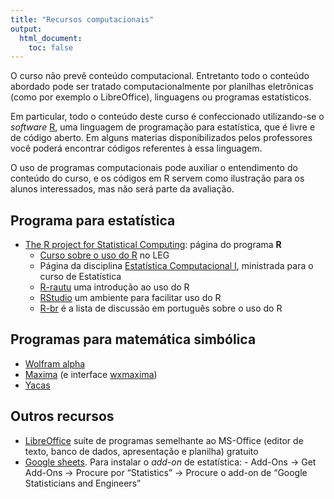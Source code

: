 ```yaml
---
title: "Recursos computacionais"
output:
  html_document:
    toc: false
---
```


O curso não prevê conteúdo computacional. Entretanto todo o conteúdo
abordado pode ser tratado computacionalmente por planilhas eletrônicas
(como por exemplo o LibreOffice), linguagens ou programas estatísticos.

Em particular, todo o conteúdo deste curso é confeccionado utilizando-se
o *software* [R](http://www.r-project.org), uma linguagem de programação
para estatística, que é livre e de código aberto. Em alguns materias
disponibilizados pelos professores você poderá encontrar códigos
referentes à essa linguagem.

O uso de programas computacionais pode auxiliar o entendimento do
conteúdo do curso, e os códigos em R servem como ilustração para os
alunos interessados, mas não será parte da avaliação.

## Programa para estatística

- [The R project for Statistical Computing](http://www.r-project.org):
  página do programa **R**
  - [Curso sobre o uso do
  R](http://leg.ufpr.br/doku.php/sofware:material-r) no LEG
  - Página da disciplina [Estatística Computacional
  I](http://leg.ufpr.br/~fernandomayer/aulas/ce083/), ministrada
  para o curso de Estatística
  - [R-rautu](http://git.leg.ufpr.br/fernandomayer/R-rautu) uma
  introdução ao uso do R
  - [RStudio](http://www.rstudio.org) um ambiente para facilitar
  uso do R
  - [R-br](https://listas.inf.ufpr.br/cgi-bin/mailman/listinfo/r-br)
  é a lista de discussão em português sobre o uso do R

## Programas para matemática simbólica

- [Wolfram alpha](http://www.wolframalpha.com)
- [Maxima](http://maxima.sourceforge.net) (e interface
  [wxmaxima](http://andrejv.github.com/wxmaxima/))
- [Yacas](http://yacas.sourceforge.net)

## Outros recursos

- [LibreOffice](https://pt-br.libreoffice.org) suíte de programas
  semelhante ao MS-Office (editor de texto, banco de dados, apresentação
  e planilha) gratuito
- [Google sheets](https://www.google.com/sheets/about). Para instalar o
  *add-on* de estatística:
        - Add-Ons -> Get Add-Ons -> Procure por "Statistics" -> Procure
          o add-on de "Google Statisticians and Engineers"
